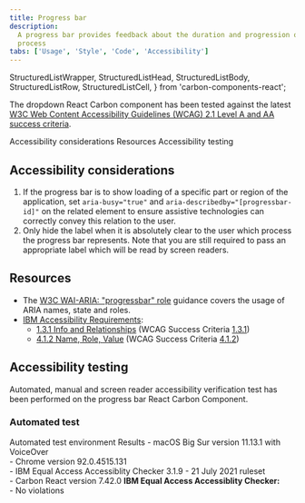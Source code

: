 ```yaml
---
title: Progress bar
description:
  A progress bar provides feedback about the duration and progression of a
  process
tabs: ['Usage', 'Style', 'Code', 'Accessibility']
---
```


  StructuredListWrapper,
  StructuredListHead,
  StructuredListBody,
  StructuredListRow,
  StructuredListCell,
} from 'carbon-components-react';

<PageDescription>

The dropdown React Carbon component has been tested against the latest
[W3C Web Content Accessibility Guidelines (WCAG) 2.1 Level A and AA success criteria](https://www.w3.org/TR/WCAG21/).

</PageDescription>

<AnchorLinks>
  <AnchorLink>Accessibility considerations</AnchorLink>
  <AnchorLink>Resources</AnchorLink>
  <AnchorLink>Accessibility testing</AnchorLink>
</AnchorLinks>

## Accessibility considerations

1. If the progress bar is to show loading of a specific part or region of the
   application, set `aria-busy="true"` and `aria-describedby="[progressbar-id]"`
   on the related element to ensure assistive technologies can correctly convey
   this relation to the user.
2. Only hide the label when it is absolutely clear to the user which process the
   progress bar represents. Note that you are still required to pass an
   appropriate label which will be read by screen readers.

## Resources

- The
  [W3C WAI-ARIA: "progressbar" role](https://www.w3.org/TR/wai-aria-1.1/#progressbar)
  guidance covers the usage of ARIA names, state and roles.
- [IBM Accessibility Requirements](https://www.ibm.com/able/requirements/requirements/):
  - [1.3.1 Info and Relationships](https://www.ibm.com/able/requirements/requirements/#1_3_1)
    (WCAG Success Criteria
    [1.3.1](https://www.w3.org/WAI/WCAG21/Understanding/info-and-relationships))
  - [4.1.2 Name, Role, Value](https://www.ibm.com/able/requirements/requirements/#4_1_2)
    (WCAG Success Criteria
    [4.1.2](https://www.w3.org/WAI/WCAG21/Understanding/name-role-value))

## Accessibility testing

Automated, manual and screen reader accessibility verification test has been
performed on the progress bar React Carbon Component.

### Automated test

<Row>
  <Column noGutterSm>
    <StructuredListWrapper>
      <StructuredListHead>
        <StructuredListRow head>
          <StructuredListCell head>
            Automated test environment
          </StructuredListCell>
          <StructuredListCell head>Results</StructuredListCell>
        </StructuredListRow>
      </StructuredListHead>
      <StructuredListBody>
        <StructuredListRow>
          <StructuredListCell>
            - macOS Big Sur version 11.13.1 with VoiceOver
            <br />
            - Chrome version 92.0.4515.131
            <br />
            - IBM Equal Access Accessiblity Checker 3.1.9 - 21 July 2021 ruleset
            <br />- Carbon React version 7.42.0
          </StructuredListCell>
          <StructuredListCell>
            <strong>IBM Equal Access Accessiblity Checker:</strong>
            <br />- No violations
          </StructuredListCell>
        </StructuredListRow>
      </StructuredListBody>
    </StructuredListWrapper>
  </Column>
</Row>
